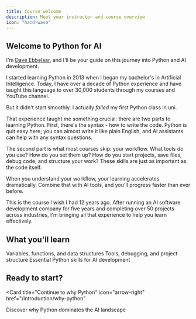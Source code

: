 ```yaml
---
title: Course welcome
description: Meet your instructor and course overview
icon: "hand-wave"
---
```


## Welcome to Python for AI

I'm [Dave Ebbelaar](https://www.youtube.com/@daveebbelaar?sub_confirmation=1), and I'll be your guide on this journey into Python and AI development.

I started learning Python in 2013 when I began my bachelor's in Artificial Intelligence. Today, I have over a decade of Python experience and have taught this language to over 30,000 students through my courses and YouTube channel.

But it didn't start smoothly. I actually *failed* my first Python class in uni.

That experience taught me something crucial: there are two parts to learning Python. First, there's the syntax - how to write the code. Python is quit easy here; you can almost write it like plain English, and AI assistants can help with any syntax questions.

The second part is what most courses skip: your workflow. What tools do you use? How do you set them up? How do you start projects, save files, debug code, and structure your work? These skills are just as important as the code itself.

When you understand your workflow, your learning accelerates dramatically. Combine that with AI tools, and you'll progress faster than ever before.

<Note>
  This is the course I wish I had 12 years ago. After running an AI software development company for five years and completing over 50 projects across industries, I'm bringing all that experience to help you learn effectively.
</Note>

## What you'll learn

<CardGroup cols={3}>
  <Card title="Python fundamentals" icon="code">
    Variables, functions, and data structures
  </Card>
  <Card title="Job-ready workflow" icon="laptop">
    Tools, debugging, and project structure
  </Card>
  <Card title="AI foundations" icon="robot">
    Essential Python skills for AI development
  </Card>
</CardGroup>

## Ready to start?

<Card
  title="Continue to why Python"
  icon="arrow-right"
  href="/introduction/why-python"
>
  Discover why Python dominates the AI landscape
</Card>